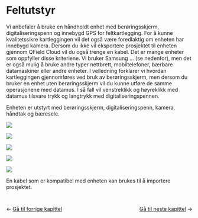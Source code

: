 # Feltutstyr {#feltutstyr}

Vi anbefaler å bruke en håndholdt enhet med berøringsskjerm, digitaliseringspenn og innebygd GPS for feltkartlegging. For å kunne kvalitetssikre kartleggingen vil det også være foredlaktig om enheten har innebygd kamera. Dersom du ikke vil eksportere prosjektet til enheten gjennom QField Cloud vil du også trenge en kabel. Det er mange enheter som oppfyller disse kriteriene. Vi bruker Samsung ... (se nedenfor), men det er også mulig å bruke andre typer nettbrett, mobiltelefoner, bærbare datamaskiner eller andre enheter. I veiledning forklarer vi hvordan kartleggingen gjennomføres ved bruk av berøringsskjerm, men dersom du bruker en enhet uten berøringsskjerm vil du kunne utføre de samme operasjonene med datamus. I så fall vil venstreklikk og høyreklikk med datamus tilsvare trykk og langtrykk med digitaliseringspennen.

Enheten er utstyrt med berøringsskjerm, digitaliseringspenn, kamera, håndtak og bæresele.

![](images/equipment5.jpeg)

![](images/equipment.jpeg) 

![](images/equipment4.jpeg)

![](images/equipment3.jpeg)

![](images/equipment6.jpeg) 

En kabel som er kompatibel med enheten kan brukes til å importere prosjektet.

::: {style="display: flex; justify-content: space-between; margin-top: 3em;"}
<div>← <a href="introduksjon.html">Gå til forrige kapittel</a></div>
<div><a href="oppsett-og-tilrettelegging.html">Gå til neste kapittel</a> →</div>
:::